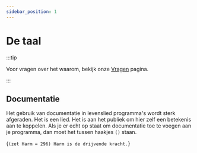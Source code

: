 ```yaml
---
sidebar_position: 1
---
```



# De taal

:::tip

Voor vragen over het waarom, bekijk onze [Vragen](/veel-gestelde-vragen) pagina.

:::

## Documentatie

Het gebruik van documentatie in levenslied programma's wordt sterk afgeraden. Het is een lied. Het is aan het publiek om hier zelf een betekenis aan te koppelen. Als je er echt op staat om documentatie toe te voegen aan je programma, dan moet het tussen haakjes `()` staan.

<Example>{`
(zet Harm = 296)
Harm is de drijvende kracht.
`}</Example>

<DocCardList />
